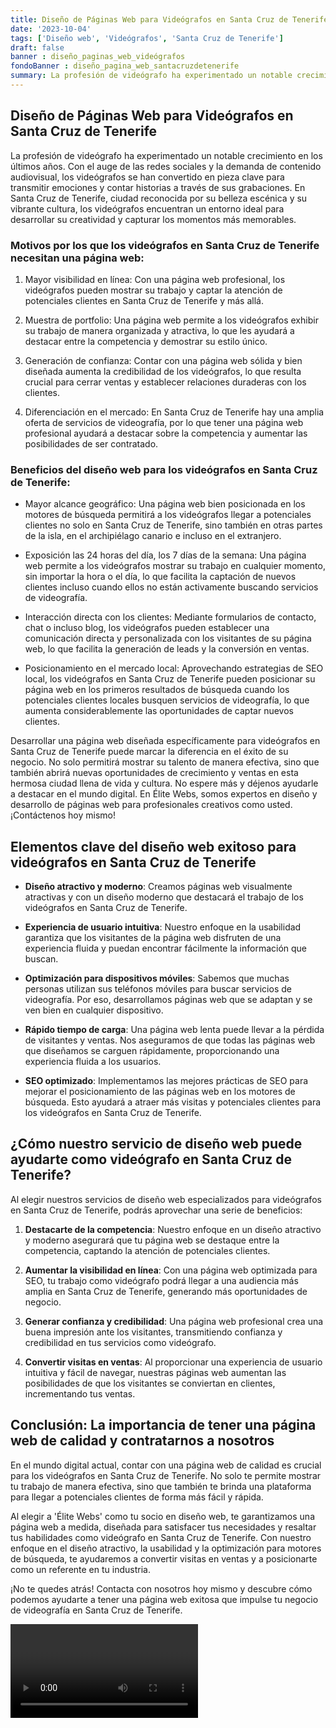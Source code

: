 ```yaml
---
title: Diseño de Páginas Web para Videógrafos en Santa Cruz de Tenerife
date: '2023-10-04'
tags: ['Diseño web', 'Videógrafos', 'Santa Cruz de Tenerife']
draft: false
banner : diseño_paginas_web_videógrafos
fondoBanner : diseño_pagina_web_santacruzdetenerife
summary: La profesión de videógrafo ha experimentado un notable crecimiento en los últimos años. Con el auge de las redes sociales y la demanda de contenido audiovisual, los videógrafos se han convertido en pieza clave para transmitir emociones y contar historias a través de sus grabaciones. En Santa Cruz de Tenerife, ciudad reconocida por su belleza escénica y su vibrante cultura, los videógrafos encuentran un entorno ideal para desarrollar su creatividad y capturar los momentos más memorables.
---
```


## Diseño de Páginas Web para Videógrafos en Santa Cruz de Tenerife

La profesión de videógrafo ha experimentado un notable crecimiento en los últimos años. Con el auge de las redes sociales y la demanda de contenido audiovisual, los videógrafos se han convertido en pieza clave para transmitir emociones y contar historias a través de sus grabaciones. En Santa Cruz de Tenerife, ciudad reconocida por su belleza escénica y su vibrante cultura, los videógrafos encuentran un entorno ideal para desarrollar su creatividad y capturar los momentos más memorables.

### Motivos por los que los videógrafos en Santa Cruz de Tenerife necesitan una página web:

1. Mayor visibilidad en línea: Con una página web profesional, los videógrafos pueden mostrar su trabajo y captar la atención de potenciales clientes en Santa Cruz de Tenerife y más allá.

2. Muestra de portfolio: Una página web permite a los videógrafos exhibir su trabajo de manera organizada y atractiva, lo que les ayudará a destacar entre la competencia y demostrar su estilo único.

3. Generación de confianza: Contar con una página web sólida y bien diseñada aumenta la credibilidad de los videógrafos, lo que resulta crucial para cerrar ventas y establecer relaciones duraderas con los clientes.

4. Diferenciación en el mercado: En Santa Cruz de Tenerife hay una amplia oferta de servicios de videografía, por lo que tener una página web profesional ayudará a destacar sobre la competencia y aumentar las posibilidades de ser contratado.

### Beneficios del diseño web para los videógrafos en Santa Cruz de Tenerife:

- Mayor alcance geográfico: Una página web bien posicionada en los motores de búsqueda permitirá a los videógrafos llegar a potenciales clientes no solo en Santa Cruz de Tenerife, sino también en otras partes de la isla, en el archipiélago canario e incluso en el extranjero.

- Exposición las 24 horas del día, los 7 días de la semana: Una página web permite a los videógrafos mostrar su trabajo en cualquier momento, sin importar la hora o el día, lo que facilita la captación de nuevos clientes incluso cuando ellos no están activamente buscando servicios de videografía.

- Interacción directa con los clientes: Mediante formularios de contacto, chat o incluso blog, los videógrafos pueden establecer una comunicación directa y personalizada con los visitantes de su página web, lo que facilita la generación de leads y la conversión en ventas.

- Posicionamiento en el mercado local: Aprovechando estrategias de SEO local, los videógrafos en Santa Cruz de Tenerife pueden posicionar su página web en los primeros resultados de búsqueda cuando los potenciales clientes locales busquen servicios de videografía, lo que aumenta considerablemente las oportunidades de captar nuevos clientes.

Desarrollar una página web diseñada específicamente para videógrafos en Santa Cruz de Tenerife puede marcar la diferencia en el éxito de su negocio. No solo permitirá mostrar su talento de manera efectiva, sino que también abrirá nuevas oportunidades de crecimiento y ventas en esta hermosa ciudad llena de vida y cultura. No espere más y déjenos ayudarle a destacar en el mundo digital. En Élite Webs, somos expertos en diseño y desarrollo de páginas web para profesionales creativos como usted. ¡Contáctenos hoy mismo!

<GifSeo />

<Cta />

## Elementos clave del diseño web exitoso para videógrafos en Santa Cruz de Tenerife

- **Diseño atractivo y moderno**: Creamos páginas web visualmente atractivas y con un diseño moderno que destacará el trabajo de los videógrafos en Santa Cruz de Tenerife. 

- **Experiencia de usuario intuitiva**: Nuestro enfoque en la usabilidad garantiza que los visitantes de la página web disfruten de una experiencia fluida y puedan encontrar fácilmente la información que buscan.

- **Optimización para dispositivos móviles**: Sabemos que muchas personas utilizan sus teléfonos móviles para buscar servicios de videografía. Por eso, desarrollamos páginas web que se adaptan y se ven bien en cualquier dispositivo.

- **Rápido tiempo de carga**: Una página web lenta puede llevar a la pérdida de visitantes y ventas. Nos aseguramos de que todas las páginas web que diseñamos se carguen rápidamente, proporcionando una experiencia fluida a los usuarios.

- **SEO optimizado**: Implementamos las mejores prácticas de SEO para mejorar el posicionamiento de las páginas web en los motores de búsqueda. Esto ayudará a atraer más visitas y potenciales clientes para los videógrafos en Santa Cruz de Tenerife.

## ¿Cómo nuestro servicio de diseño web puede ayudarte como videógrafo en Santa Cruz de Tenerife?

Al elegir nuestros servicios de diseño web especializados para videógrafos en Santa Cruz de Tenerife, podrás aprovechar una serie de beneficios:

1. **Destacarte de la competencia**: Nuestro enfoque en un diseño atractivo y moderno asegurará que tu página web se destaque entre la competencia, captando la atención de potenciales clientes.

2. **Aumentar la visibilidad en línea**: Con una página web optimizada para SEO, tu trabajo como videógrafo podrá llegar a una audiencia más amplia en Santa Cruz de Tenerife, generando más oportunidades de negocio.

3. **Generar confianza y credibilidad**: Una página web profesional crea una buena impresión ante los visitantes, transmitiendo confianza y credibilidad en tus servicios como videógrafo.

4. **Convertir visitas en ventas**: Al proporcionar una experiencia de usuario intuitiva y fácil de navegar, nuestras páginas web aumentan las posibilidades de que los visitantes se conviertan en clientes, incrementando tus ventas.

## Conclusión: La importancia de tener una página web de calidad y contratarnos a nosotros

En el mundo digital actual, contar con una página web de calidad es crucial para los videógrafos en Santa Cruz de Tenerife. No solo te permite mostrar tu trabajo de manera efectiva, sino que también te brinda una plataforma para llegar a potenciales clientes de forma más fácil y rápida.

Al elegir a 'Élite Webs' como tu socio en diseño web, te garantizamos una página web a medida, diseñada para satisfacer tus necesidades y resaltar tus habilidades como videógrafo en Santa Cruz de Tenerife. Con nuestro enfoque en el diseño atractivo, la usabilidad y la optimización para motores de búsqueda, te ayudaremos a convertir visitas en ventas y a posicionarte como un referente en tu industria.

¡No te quedes atrás! Contacta con nosotros hoy mismo y descubre cómo podemos ayudarte a tener una página web exitosa que impulse tu negocio de videografía en Santa Cruz de Tenerife.

<Video />

<CtaBot job='Videógrafos' city='Santa Cruz de Tenerife'/>

<Gmaps query='Santa Cruz de Tenerife+españa+maps' />